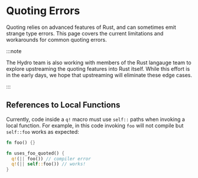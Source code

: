 # Quoting Errors
Quoting relies on advanced features of Rust, and can sometimes emit strange type errors. This page covers the current limitations and workarounds for common quoting errors.

:::note

The Hydro team is also working with members of the Rust langauge team to explore upstreaming the quoting features into Rust itself. While this effort is in the early days, we hope that upstreaming will eliminate these edge cases.

:::


## References to Local Functions
Currently, code inside a `q!` macro must use `self::` paths when invoking a local function. For example, in this code invoking `foo` will not compile but `self::foo` works as expected:

```rust
fn foo() {}

fn uses_foo_quoted() {
  q!(|| foo()) // compiler error
  q!(|| self::foo()) // works!
}
```
